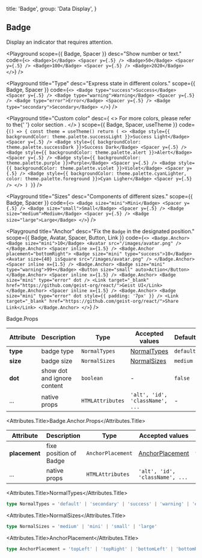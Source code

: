 
  title: 'Badge',
  group: 'Data Display',
}

## Badge

Display an indicator that requires attention.

<Playground
  scope={{ Badge, Spacer }}
  desc="Show number or text."
  code={`
<>
  <Badge>1</Badge> <Spacer y={.5} />
  <Badge>50</Badge> <Spacer y={.5} />
  <Badge>100</Badge> <Spacer y={.5} />
  <Badge>2020</Badge>
</>
`}
/>

<Playground
  title="Type"
  desc="Express state in different colors."
  scope={{ Badge, Spacer }}
  code={`
<>
  <Badge type="success">Success</Badge> <Spacer y={.5} />
  <Badge type="warning">Warning</Badge> <Spacer y={.5} />
  <Badge type="error">Error</Badge> <Spacer y={.5} />
  <Badge type="secondary">Secondary</Badge>
</>
`}
/>

<Playground
  title="Custom color"
  desc={
    <>
      For more colors, please refer to the{' '}
      <NextLink href="/en-us/guide/colors">
        <Link color>color section</Link>
      </NextLink>
      .
    </>
  }
  scope={{ Badge, Spacer, useTheme }}
  code={`
() => {
  const theme = useTheme()
  return (
    <>
      <Badge style={{ backgroundColor: theme.palette.successLight }}>Success Light</Badge> <Spacer y={.5} />
      <Badge style={{ backgroundColor: theme.palette.successDark }}>Success Dark</Badge> <Spacer y={.5} />
      <Badge style={{ backgroundColor: theme.palette.alert }}>Alert</Badge> <Spacer y={.5} />
      <Badge style={{ backgroundColor: theme.palette.purple }}>Purple</Badge> <Spacer y={.5} />
      <Badge style={{ backgroundColor: theme.palette.violet }}>Violet</Badge> <Spacer y={.5} />
      <Badge style={{ backgroundColor: theme.palette.cyanLighter, color: theme.palette.foreground }}>Cyan Ligher</Badge> <Spacer y={.5} />
    </>
  )
}
`}
/>

<Playground
  title="Sizes"
  desc="Components of different sizes."
  scope={{ Badge, Spacer }}
  code={`
<>
  <Badge size="mini">Mini</Badge> <Spacer y={.5} />
  <Badge size="small">Small</Badge> <Spacer y={.5} />
  <Badge size="medium">Medium</Badge> <Spacer y={.5} />
  <Badge size="large">Large</Badge>
</>
`}
/>

<Playground
  title="Anchor"
  desc="Fix the `Badge` in the designated position."
  scope={{ Badge, Avatar, Spacer, Button, Link }}
  code={`
<>
  <Badge.Anchor>
    <Badge size="mini">10</Badge>
    <Avatar src="/images/avatar.png" />
  </Badge.Anchor>
  <Spacer inline x={1.5} />
  <Badge.Anchor placement="bottomRight">
    <Badge size="mini" type="success">10</Badge>
    <Avatar size={40} isSquare src="/images/avatar.png" />
  </Badge.Anchor>
  <Spacer inline x={1.5} />
  <Badge.Anchor>
    <Badge size="mini" type="warning">99+</Badge>
    <Button size="small" auto>Action</Button>
  </Badge.Anchor>
  <Spacer inline x={1.5} />
  <Badge.Anchor>
    <Badge size="mini" type="error" dot />
    <Link target="_blank" href="https://github.com/geist-org/react/">Geist UI</Link>
  </Badge.Anchor>
  <Spacer inline x={1.5} />
  <Badge.Anchor>
    <Badge size="mini" type="error" dot style={{ padding: '7px' }} />
    <Link target="_blank" href="https://github.com/geist-org/react/">Share Link</Link>
  </Badge.Anchor>
</>
`}
/>

<Attributes edit="/pages/en-us/components/badge.mdx">
<Attributes.Title>Badge.Props</Attributes.Title>

| Attribute | Description                 | Type             | Accepted values                 | Default   |
| --------- | --------------------------- | ---------------- | ------------------------------- | --------- |
| **type**  | badge type                  | `NormalTypes`    | [NormalTypes](#normaltypes)     | `default` |
| **size**  | badge size                  | `NormalSizes`    | [NormalSizes](#normalsizes)     | `medium`  |
| **dot**   | show dot and ignore content | `boolean`        | -                               | `false`   |
| ...       | native props                | `HTMLAttributes` | `'alt', 'id', 'className', ...` | -         |

<Attributes.Title>Badge.Anchor.Props</Attributes.Title>

| Attribute     | Description            | Type              | Accepted values                     | Default    |
| ------------- | ---------------------- | ----------------- | ----------------------------------- | ---------- |
| **placement** | fixe position of Badge | `AnchorPlacement` | [AnchorPlacement](#anchorplacement) | `topRight` |
| ...           | native props           | `HTMLAttributes`  | `'alt', 'id', 'className', ...`     | -          |

<Attributes.Title>NormalTypes</Attributes.Title>

```ts
type NormalTypes = 'default' | 'secondary' | 'success' | 'warning' | 'error'
```

<Attributes.Title>NormalSizes</Attributes.Title>

```ts
type NormalSizes = 'medium' | 'mini' | 'small' | 'large'
```

<Attributes.Title>AnchorPlacement</Attributes.Title>

```ts
type AnchorPlacement = 'topLeft' | 'topRight' | 'bottomLeft' | 'bottomRight'
```

</Attributes>

